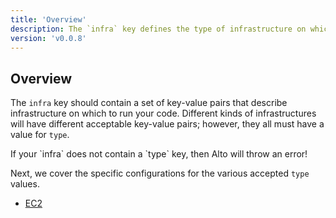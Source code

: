 ```yaml
---
title: 'Overview'
description: The `infra` key defines the type of infrastructure on which to run your code
version: 'v0.0.8'
---
```


## Overview
  The `infra` key should contain a set of key-value pairs that describe infrastructure on
  which to run your code. Different kinds of infrastructures will have different
  acceptable key-value pairs; however, they all must have  a value for `type`.

  <Warning>
    If your `infra` does not contain a `type` key, then Alto will throw an error!
  </Warning>

  Next, we cover the specific configurations for the various accepted `type` values.

  - [EC2](/agents/configuration/v0.0.8/infra/ec2)
